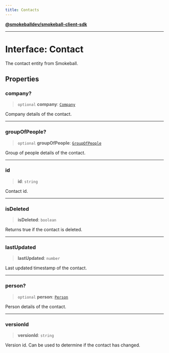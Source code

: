 ```yaml
---
title: Contacts
---
```

[**@smokeballdev/smokeball-client-sdk**](../../../../README.md)

***

# Interface: Contact

The contact entity from Smokeball.

## Properties

### company?

> `optional` **company**: [`Company`](Company.md)

Company details of the contact.

***

### groupOfPeople?

> `optional` **groupOfPeople**: [`GroupOfPeople`](GroupOfPeople.md)

Group of people details of the contact.

***

### id

> **id**: `string`

Contact id.

***

### isDeleted

> **isDeleted**: `boolean`

Returns true if the contact is deleted.

***

### lastUpdated

> **lastUpdated**: `number`

Last updated timestamp of the contact.

***

### person?

> `optional` **person**: [`Person`](Person.md)

Person details of the contact.

***

### versionId

> **versionId**: `string`

Version id. Can be used to determine if the contact has changed.
